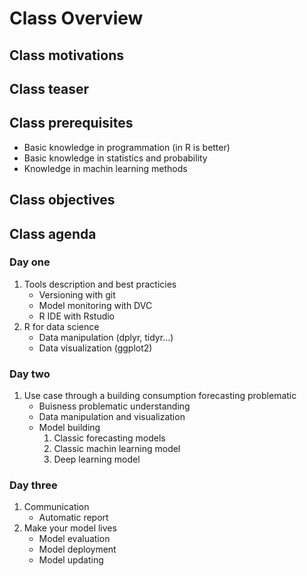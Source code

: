 # Class Overview {#overview}

## Class motivations

## Class teaser



## Class prerequisites

+ Basic knowledge in programmation (in R is better)    
+ Basic knowledge in statistics and probability  
+ Knowledge in machin learning methods  

## Class objectives 




## Class agenda


### Day one

1. Tools description and best practicies 
    + Versioning with git  
    + Model monitoring with DVC  
    + R IDE with Rstudio  

2. R for data science
    + Data manipulation (dplyr, tidyr...)    
    + Data visualization (ggplot2)  

### Day two

1. Use case through a building consumption forecasting problematic  
    + Buisness problematic understanding  
    + Data manipulation and visualization 
    + Model building    
        1. Classic forecasting models 
        2. Classic machin learning model  
        3. Deep learning model

### Day three

1. Communication  
    + Automatic report 

2. Make your model lives 
    + Model evaluation  
    + Model deployment  
    + Model updating



